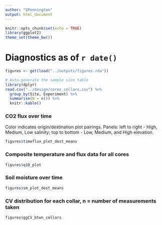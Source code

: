 ```yaml
---
author: "SPennington"
output: html_document
---
```


```r
knitr::opts_chunk$set(echo = TRUE)
library(ggplot2)
theme_set(theme_bw())
```

# Diagnostics as of `r date()`

```r
figures <- get(load("../outputs/figures.rda"))
```

```r
# Auto-generate the sample size table
library(dplyr)
read.csv("../design/cores_collars.csv") %>% 
  group_by(Site, Experiment) %>% 
  summarise(N = n()) %>% 
  knitr::kable()
```

### CO2 flux over time

Color indicates origin/destination plot pairings. Panels: left to right - High, Medium, Low salinity; top to bottom - Low, Medium, and High elevation.

```r
figures$timeflux_plot_dest_means
```

### Composite temperature and flux data for all cores
```r
figures$q10_plot
```

### Soil moisture over time
```r
figures$sm_plot_dest_means
```

### CV distribution for each collar, n = number of measurements taken
```r
figures$ggCV_btwn_collars
```